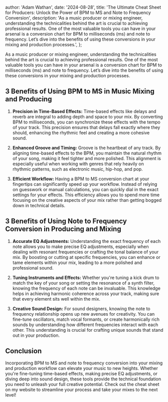 
  author: 'Adam Wathan',
  date: '2024-08-28',
  title:
    'The Ultimate Cheat Sheet for Producers: Unlock the Power of BPM to MS and Note to Frequency Conversion',
  description:
    'As a music producer or mixing engineer, understanding the technicalities behind the art is crucial to achieving professional results. One of the most valuable tools you can have in your arsenal is a conversion chart for BPM to milliseconds (ms) and note to frequency. Let’s dive into the benefits of using these conversions in your mixing and production processes.',
};


As a music producer or mixing engineer, understanding the technicalities behind the art is crucial to achieving professional results. One of the most valuable tools you can have in your arsenal is a conversion chart for BPM to milliseconds (ms) and note to frequency. Let’s dive into the benefits of using these conversions in your mixing and production processes.

## 3 Benefits of Using BPM to MS in Music Mixing and Producing

1. **Precision in Time-Based Effects:** Time-based effects like delays and reverb are integral to adding depth and space to your mix. By converting BPM to milliseconds, you can synchronize these effects with the tempo of your track. This precision ensures that delays fall exactly where they should, enhancing the rhythmic feel and creating a more cohesive sound.

2. **Enhanced Groove and Timing:** Groove is the heartbeat of any track. By aligning time-based effects to the BPM, you maintain the natural rhythm of your song, making it feel tighter and more polished. This alignment is especially useful when working with genres that rely heavily on rhythmic patterns, such as electronic music, hip-hop, and pop.

3. **Efficient Workflow:** Having a BPM to MS conversion chart at your fingertips can significantly speed up your workflow. Instead of relying on guesswork or manual calculations, you can quickly dial in the exact settings for your effects. This efficiency allows you to spend more time focusing on the creative aspects of your mix rather than getting bogged down in technical details.

## 3 Benefits of Using Note to Frequency Conversion in Producing and Mixing

1. **Accurate EQ Adjustments:** Understanding the exact frequency of each note allows you to make precise EQ adjustments, especially when dealing with resonant frequencies or crafting the tonal balance of your mix. By boosting or cutting at specific frequencies, you can enhance or tame elements within your mix, leading to a more polished and professional sound.

2. **Tuning Instruments and Effects:** Whether you're tuning a kick drum to match the key of your song or setting the resonance of a synth filter, knowing the frequency of each note can be invaluable. This knowledge helps in achieving harmonic coherence across your track, making sure that every element sits well within the mix.

3. **Creative Sound Design:** For sound designers, knowing the note to frequency relationship opens up new avenues for creativity. You can fine-tune oscillators, match vocal formants, or create harmonically rich sounds by understanding how different frequencies interact with each other. This understanding is crucial for crafting unique sounds that stand out in your production.

## Conclusion

Incorporating BPM to MS and note to frequency conversion into your mixing and production workflow can elevate your music to new heights. Whether you're fine-tuning time-based effects, making precise EQ adjustments, or diving deep into sound design, these tools provide the technical foundation you need to unleash your full creative potential. Check out the cheat sheet on my website to streamline your process and take your mixes to the next level!
